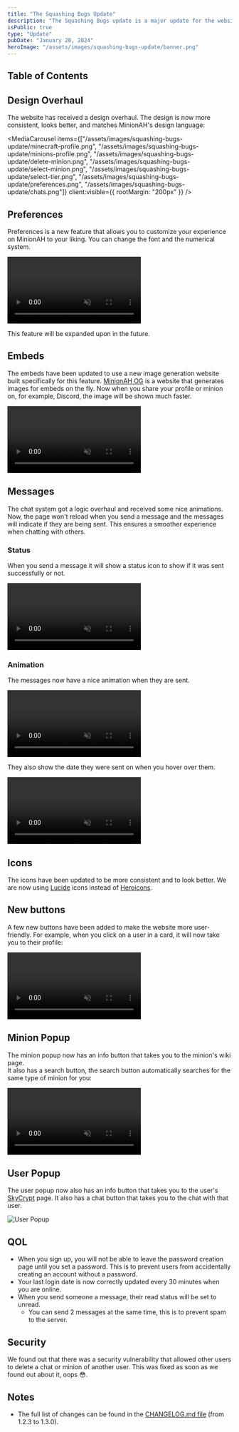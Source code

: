 ```yaml
---
title: "The Squashing Bugs Update"
description: "The Squashing Bugs update is a major update for the website that fixes a lot of bugs, improves performance, and adds QOL features. Read more about it here."
isPublic: true
type: "Update"
pubDate: "January 20, 2024"
heroImage: "/assets/images/squashing-bugs-update/banner.png"
---
```



## Table of Contents

## Design Overhaul

The website has received a design overhaul. The design is now more consistent, looks better, and matches MinionAH's design language:

<MediaCarousel items={["/assets/images/squashing-bugs-update/minecraft-profile.png", "/assets/images/squashing-bugs-update/minions-profile.png", "/assets/images/squashing-bugs-update/delete-minion.png", "/assets/images/squashing-bugs-update/select-minion.png", "/assets/images/squashing-bugs-update/select-tier.png", "/assets/images/squashing-bugs-update/preferences.png", "/assets/images/squashing-bugs-update/chats.png"]} client:visible={{ rootMargin: "200px" }} />
## Preferences

Preferences is a new feature that allows you to customize your experience on MinionAH to your liking. You can change the font and the numerical system.

<div class="border-border rounded-lg border p-4">
  <video muted={true} loop={true} autoPlay={true} class="mx-auto max-h-96 w-auto!" alt="Preferences">
    <source src="/assets/videos/squashing-bugs-update/preferences.mp4" type="video/mp4" />
  </video>
</div>

This feature will be expanded upon in the future.

## Embeds

The embeds have been updated to use a new image generation website built specifically for this feature. [MinionAH OG](https://og.minionah.com) is a website that generates images for embeds on the fly. Now when you share your profile or minion on, for example, Discord, the image will be shown much faster.

<div class="border-border rounded-lg border p-4">
  <video muted={true} loop={true} autoPlay={true} class="mx-auto max-h-96 w-auto!" alt="Embed">
    <source src="/assets/videos/squashing-bugs-update/embed.mp4" type="video/mp4" />
  </video>
</div>

## Messages

The chat system got a logic overhaul and received some nice animations. Now, the page won't reload when you send a message and the messages will indicate if they are being sent. This ensures a smoother experience when chatting with others.

### Status

When you send a message it will show a status icon to show if it was sent successfully or not.

<div class="border-border rounded-lg border p-4">
  <video muted={true} loop={true} autoPlay={true} class="mx-auto max-h-96 w-auto!" alt="Message Status">
    <source src="/assets/videos/squashing-bugs-update/message-status.mp4" type="video/mp4" />
  </video>
</div>

### Animation

The messages now have a nice animation when they are sent.

<div class="border-border rounded-lg border p-4">
  <video muted={true} loop={true} autoPlay={true} class="mx-auto max-h-96 w-auto!" alt="Message Animation">
    <source src="/assets/videos/squashing-bugs-update/message-animation.mp4" type="video/mp4" />
  </video>
</div>

They also show the date they were sent on when you hover over them.

<div class="border-border rounded-lg border p-4">
  <video muted={true} loop={true} autoPlay={true} class="mx-auto max-h-96 w-auto!" alt="Message Date Animation">
    <source src="/assets/videos/squashing-bugs-update/message-date-animation.mp4" type="video/mp4" />
  </video>
</div>

## Icons

The icons have been updated to be more consistent and to look better. We are now using [Lucide](https://lucide.dev) icons instead of [Heroicons](https://heroicons.com).

## New buttons

A few new buttons have been added to make the website more user-friendly. For example, when you click on a user in a card, it will now take you to their profile:

<div class="border-border rounded-lg border p-4">
  <video muted={true} loop={true} autoPlay={true} class="mx-auto max-h-96 w-auto!" alt="User Click">
    <source src="/assets/videos/squashing-bugs-update/user-click.mp4" type="video/mp4" />
  </video>
</div>

## Minion Popup

The minion popup now has an info button that takes you to the minion's wiki page.  
It also has a search button, the search button automatically searches for the same type of minion for you:

<div class="border-border rounded-lg border p-4">
  <video muted={true} loop={true} autoPlay={true} class="mx-auto max-h-96 w-auto!" alt="Minion Auto Search">
    <source src="/assets/videos/squashing-bugs-update/auto-search.mp4" type="video/mp4" />
  </video>
</div>

## User Popup

The user popup now also has an info button that takes you to the user's [SkyCrypt](https://sky.shiiyu.moe) page. It also has a chat button that takes you to the chat with that user.

<div class="border-border rounded-lg border p-4">
  <img src="/assets/images/squashing-bugs-update/user-popup.png" alt="User Popup" />
</div>

## QOL

- When you sign up, you will not be able to leave the password creation page until you set a password. This is to prevent users from accidentally creating an account without a password.
- Your last login date is now correctly updated every 30 minutes when you are online.
- When you send someone a message, their read status will be set to unread.
  - You can send 2 messages at the same time, this is to prevent spam to the server.

## Security

We found out that there was a security vulnerability that allowed other users to delete a chat or minion of another user. This was fixed as soon as we found out about it, oops 😳.

## Notes

- The full list of changes can be found in the [CHANGELOG.md file](https://github.com/DarthGigi/MinionAH/blob/main/CHANGELOG.md#130---2024-01-20) (from 1.2.3 to 1.3.0).
